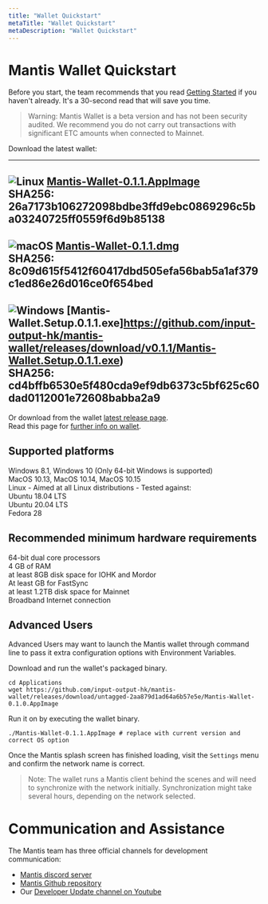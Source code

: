```yaml
---
title: "Wallet Quickstart"
metaTitle: "Wallet Quickstart"
metaDescription: "Wallet Quickstart"
---
```



# Mantis Wallet Quickstart

Before you start, the team recommends that you read [Getting Started](/first-steps/getting-started) if you haven't already. It's a 30-second read that will save you time.
> Warning: Mantis Wallet is a beta version and has not been security audited. We recommend you do not carry out transactions with significant ETC amounts when connected to Mainnet.


Download the latest wallet:

  ---
  ![Linux](/images/linux-SM.png) [Mantis-Wallet-0.1.1.AppImage](https://github.com/input-output-hk/mantis-wallet/releases/download/v0.1.1/Mantis-Wallet-0.1.1.AppImage)  
  SHA256: 26a7173b106272098bdbe3ffd9ebc0869296c5ba03240725ff0559f6d9b85138  
  ---
  ![macOS](/images/macos-SM.png) [Mantis-Wallet-0.1.1.dmg](https://github.com/input-output-hk/mantis-wallet/releases/download/v0.1.1/Mantis-Wallet-0.1.1.dmg)  
  SHA256: 8c09d615f5412f60417dbd505efa56bab5a1af379c1ed86e26d016ce0f654bed   
  ---
  ![Windows](/images/windows-SM.png) [Mantis-Wallet.Setup.0.1.1.exe]https://github.com/input-output-hk/mantis-wallet/releases/download/v0.1.1/Mantis-Wallet.Setup.0.1.1.exe)  
  SHA256: cd4bffb6530e5f480cda9ef9db6373c5bf625c60dad0112001e72608babba2a9   
  ---


Or download from the wallet [latest release page](https://github.com/input-output-hk/mantis-wallet/releases/latest).  
Read this page for [further info on wallet](https://docs.mantisclient.io/how-tos/how-to-use-the-wallet).

## Supported platforms

Windows 8.1, Windows 10 (Only 64-bit Windows is supported)  
MacOS 10.13, MacOS 10.14, MacOS 10.15  
Linux - Aimed at all Linux distributions - Tested against:  
Ubuntu 18.04 LTS  
Ubuntu 20.04 LTS  
Fedora 28  


## Recommended minimum hardware requirements

64-bit dual core processors  
4 GB of RAM  
at least 8GB disk space for IOHK and Mordor  
At least GB for FastSync  
at least 1.2TB disk space for Mainnet  
Broadband Internet connection  


## Advanced Users

Advanced Users may want to launch the Mantis wallet through command line to pass it extra configuration options with Environment Variables.

Download and run the wallet's packaged binary.

```
cd Applications
wget https://github.com/input-output-hk/mantis-wallet/releases/download/untagged-2aa879d1ad64a6b57e5e/Mantis-Wallet-0.1.0.AppImage
```

Run it on by executing the wallet binary.

```
./Mantis-Wallet-0.1.1.AppImage # replace with current version and correct OS option
```

Once the Mantis splash screen has finished loading, visit the `Settings` menu and confirm the network name is correct.

> Note: The wallet runs a Mantis client behind the scenes and will need to synchronize with the network initially. Synchronization might take several hours, depending on the network selected.

# Communication and Assistance

The Mantis team has three official channels for development communication:

* [Mantis discord server](https://discord.gg/7vUyWrN33p)
* [Mantis Github repository](https://github.com/input-output-hk/mantis)
* Our [Developer Update channel on Youtube](https://www.youtube.com/watch?v=lThEZdaJygw)
